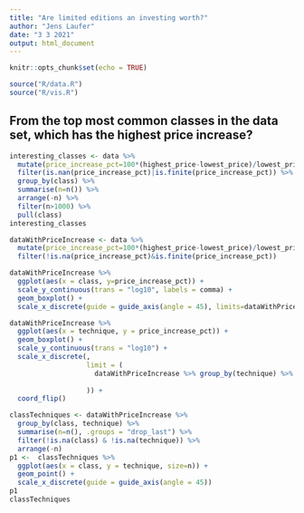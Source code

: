 ```yaml
---
title: "Are limited editions an investing worth?"
author: "Jens Laufer"
date: "3 3 2021"
output: html_document
---
```


```r
knitr::opts_chunk$set(echo = TRUE)
```

```r
source("R/data.R")
source("R/vis.R")
```
## From the top most common classes in the data set, which has the highest price increase?


```r
interesting_classes <- data %>% 
  mutate(price_increase_pct=100*(highest_price-lowest_price)/lowest_price) %>% 
  filter(is.nan(price_increase_pct)|is.finite(price_increase_pct)) %>% 
  group_by(class) %>% 
  summarise(n=n()) %>% 
  arrange(-n) %>% 
  filter(n>1000) %>% 
  pull(class)
interesting_classes
```



```r
dataWithPriceIncrease <- data %>% 
  mutate(price_increase_pct=100*(highest_price-lowest_price)/lowest_price) %>%
  filter(!is.na(price_increase_pct)&is.finite(price_increase_pct))

dataWithPriceIncrease %>% 
  ggplot(aes(x = class, y=price_increase_pct)) +
  scale_y_continuous(trans = "log10", labels = comma) +
  geom_boxplot() +
  scale_x_discrete(guide = guide_axis(angle = 45), limits=dataWithPriceIncrease %>% group_by(class) %>% summarise(mean=mean(class, na.rm = T)) %>% arrange(-mean) %>% pull(class))
```

```r
dataWithPriceIncrease %>%
  ggplot(aes(x = technique, y = price_increase_pct)) +
  geom_boxplot() +
  scale_y_continuous(trans = "log10") +
  scale_x_discrete(,
                   limit = (
                     dataWithPriceIncrease %>% group_by(technique) %>% summarise(median =
                                                                                   median(price_increase_pct, na.rm = T)) %>% arrange(-median) %>% pull(technique)
                   )) +
  coord_flip()
```

```r
classTechniques <- dataWithPriceIncrease %>% 
  group_by(class, technique) %>% 
  summarise(n=n(), .groups = "drop_last") %>% 
  filter(!is.na(class) & !is.na(technique)) %>% 
  arrange(-n)
p1 <-  classTechniques %>% 
  ggplot(aes(x = class, y = technique, size=n)) +
  geom_point() +
  scale_x_discrete(guide = guide_axis(angle = 45))
p1
classTechniques
```  


